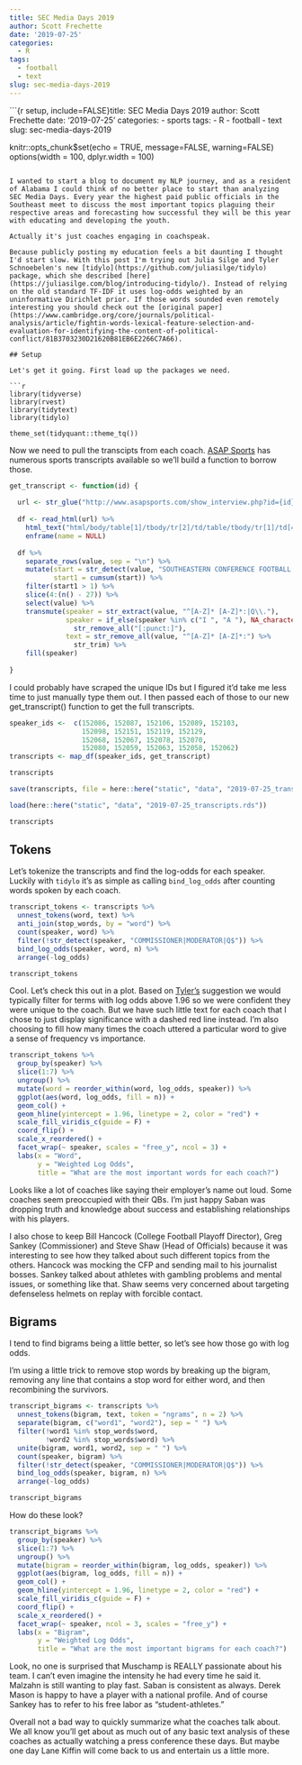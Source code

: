 ```yaml
---
title: SEC Media Days 2019
author: Scott Frechette
date: '2019-07-25'
categories:
  - R
tags:
  - football
  - text
slug: sec-media-days-2019
---
```


```{r setup, include=FALSE}title: SEC Media Days 2019
author: Scott Frechette
date: '2019-07-25'
categories:
  - sports
tags:
  - R
  - football
  - text
slug: sec-media-days-2019

knitr::opts_chunk$set(echo = TRUE, message=FALSE, warning=FALSE)
options(width = 100, dplyr.width = 100)
```

I wanted to start a blog to document my NLP journey, and as a resident of Alabama I could think of no better place to start than analyzing SEC Media Days. Every year the highest paid public officials in the Southeast meet to discuss the most important topics plaguing their respective areas and forecasting how successful they will be this year with educating and developing the youth.

Actually it's just coaches engaging in coachspeak. 

Because publicly posting my education feels a bit daunting I thought I'd start slow. With this post I'm trying out Julia Silge and Tyler Schnoebelen's new [tidylo](https://github.com/juliasilge/tidylo) package, which she described [here](https://juliasilge.com/blog/introducing-tidylo/). Instead of relying on the old standard TF-IDF it uses log-odds weighted by an uninformative Dirichlet prior. If those words sounded even remotely interesting you should check out the [original paper](https://www.cambridge.org/core/journals/political-analysis/article/fightin-words-lexical-feature-selection-and-evaluation-for-identifying-the-content-of-political-conflict/81B3703230D21620B81EB6E2266C7A66). 

## Setup

Let's get it going. First load up the packages we need.

```r
library(tidyverse)
library(rvest)
library(tidytext)
library(tidylo)

theme_set(tidyquant::theme_tq())
```

Now we need to pull the transcipts from each coach. [ASAP Sports](http://www.asapsports.com/show_events.php?category=1&year=2019&title=SOUTHEASTERN+CONFERENCE+FOOTBALL+MEDIA+DAYS) has numerous sports transcripts available so we'll build a function to borrow those.

```r
get_transcript <- function(id) {
  
  url <- str_glue("http://www.asapsports.com/show_interview.php?id={id}")
  
  df <- read_html(url) %>%
    html_text("html/body/table[1]/tbody/tr[2]/td/table/tbody/tr[1]/td[4]/text()[1]") %>% 
    enframe(name = NULL) 
  
  df %>% 
    separate_rows(value, sep = "\n") %>%
    mutate(start = str_detect(value, "SOUTHEASTERN CONFERENCE FOOTBALL MEDIA DAYS"),
           start1 = cumsum(start)) %>% 
    filter(start1 > 1) %>% 
    slice(4:(n() - 27)) %>%
    select(value) %>% 
    transmute(speaker = str_extract(value, "^[A-Z]* [A-Z]*:|Q\\."),
              speaker = if_else(speaker %in% c("I ", "A "), NA_character_, speaker) %>% 
                str_remove_all("[:punct:]"),
              text = str_remove_all(value, "^[A-Z]* [A-Z]*:") %>% 
                str_trim) %>% 
    fill(speaker)
  
}
```

I could probably have scraped the unique IDs but I figured it'd take me less time to just manually type them out. I then passed each of those to our new get_transcript() function to get the full transcripts.

```r

speaker_ids <-  c(152086, 152087, 152106, 152089, 152103, 
                  152098, 152151, 152119, 152129,
                  152068, 152067, 152078, 152070,
                  152080, 152059, 152063, 152058, 152062)
transcripts <- map_df(speaker_ids, get_transcript)

transcripts
```

```r
save(transcripts, file = here::here("static", "data", "2019-07-25_transcripts.rds"))
```


```r
load(here::here("static", "data", "2019-07-25_transcripts.rds"))

transcripts
```


## Tokens

Let's tokenize the transcripts and find the log-odds for each speaker. Luckily with `tidylo` it's as simple as calling `bind_log_odds` after counting words spoken by each coach. 

```r
transcript_tokens <- transcripts %>% 
  unnest_tokens(word, text) %>% 
  anti_join(stop_words, by = "word") %>% 
  count(speaker, word) %>% 
  filter(!str_detect(speaker, "COMMISSIONER|MODERATOR|Q$")) %>% 
  bind_log_odds(speaker, word, n) %>% 
  arrange(-log_odds)

transcript_tokens
```

Cool. Let's check this out in a plot. Based on [Tyler's](https://medium.com/@TSchnoebelen/i-dare-say-you-will-never-use-tf-idf-again-4918408b2310) suggestion we would typically filter for terms with log odds above 1.96 so we were confident they were unique to the coach. But we have such little text for each coach that I chose to just display significance with a dashed red line instead. I'm also choosing to fill how many times the coach uttered a particular word to give a sense of frequency vs importance. 

```r
transcript_tokens %>% 
  group_by(speaker) %>% 
  slice(1:7) %>% 
  ungroup() %>% 
  mutate(word = reorder_within(word, log_odds, speaker)) %>% 
  ggplot(aes(word, log_odds, fill = n)) + 
  geom_col() + 
  geom_hline(yintercept = 1.96, linetype = 2, color = "red") + 
  scale_fill_viridis_c(guide = F) + 
  coord_flip() + 
  scale_x_reordered() + 
  facet_wrap(~ speaker, scales = "free_y", ncol = 3) + 
  labs(x = "Word",
       y = "Weighted Log Odds",
       title = "What are the most important words for each coach?")
```

Looks like a lot of coaches like saying their employer's name out loud. Some coaches seem preoccupied with their QBs. I'm just happy Saban was dropping truth and knowledge about success and establishing relationships with his players. 

I also chose to keep Bill Hancock (College Football Playoff Director), Greg Sankey (Commissioner) and Steve Shaw (Head of Officials) because it was interesting to see how they talked about such different topics from the others. Hancock was mocking the CFP and sending mail to his journalist bosses. Sankey talked about athletes with gambling problems and mental issues, or something like that. Shaw seems very concerned about targeting defenseless helmets on replay with forcible contact. 

## Bigrams

I tend to find bigrams being a little better, so let's see how those go with log odds. 

I'm using a little trick to remove stop words by breaking up the bigram, removing any line that contains a stop word for either word, and then recombining the survivors. 

```r
transcript_bigrams <- transcripts %>% 
  unnest_tokens(bigram, text, token = "ngrams", n = 2) %>% 
  separate(bigram, c("word1", "word2"), sep = " ") %>% 
  filter(!word1 %in% stop_words$word,
         !word2 %in% stop_words$word) %>% 
  unite(bigram, word1, word2, sep = " ") %>% 
  count(speaker, bigram) %>% 
  filter(!str_detect(speaker, "COMMISSIONER|MODERATOR|Q$")) %>% 
  bind_log_odds(speaker, bigram, n) %>% 
  arrange(-log_odds)

transcript_bigrams
```


How do these look? 

```r
transcript_bigrams %>% 
  group_by(speaker) %>%
  slice(1:7) %>% 
  ungroup() %>%
  mutate(bigram = reorder_within(bigram, log_odds, speaker)) %>% 
  ggplot(aes(bigram, log_odds, fill = n)) + 
  geom_col() + 
  geom_hline(yintercept = 1.96, linetype = 2, color = "red") +
  scale_fill_viridis_c(guide = F) + 
  coord_flip() + 
  scale_x_reordered() + 
  facet_wrap(~ speaker, ncol = 3, scales = "free_y") + 
  labs(x = "Bigram",
       y = "Weighted Log Odds",
       title = "What are the most important bigrams for each coach?")
```

Look, no one is surprised that Muschamp is REALLY passionate about his team. I can't even imagine the intensity he had every time he said it. Malzahn is still wanting to play fast. Saban is consistent as always. Derek Mason is happy to have a player with a national profile. And of course Sankey has to refer to his free labor as "student-athletes." 

Overall not a bad way to quickly summarize what the coaches talk about. We all know you'll get about as much out of any basic text analysis of these coaches as actually watching a press conference these days. But maybe one day Lane Kiffin will come back to us and entertain us a little more. 